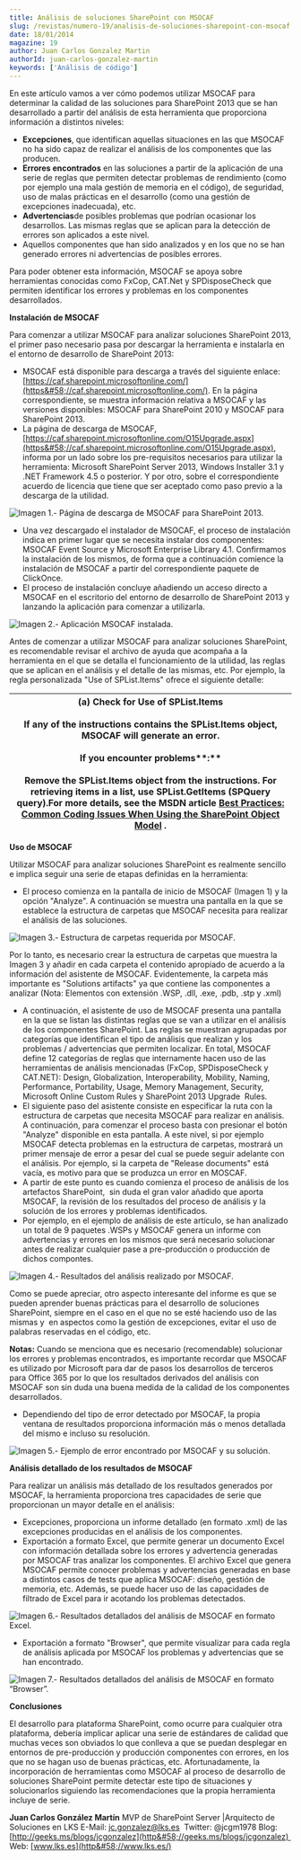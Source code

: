 ```yaml
---
title: Análisis de soluciones SharePoint con MSOCAF
slug: /revistas/numero-19/analisis-de-soluciones-sharepoint-con-msocaf
date: 18/01/2014
magazine: 19
author: Juan Carlos Gonzalez Martin
authorId: juan-carlos-gonzalez-martin
keywords: ['Análisis de código']
---
```



<ArticleHeader frontmatter={props.pageContext.frontmatter} />



En este artículo vamos a ver cómo podemos utilizar MSOCAF para determinar la calidad de las soluciones para SharePoint 2013 que se han desarrollado a partir del análisis de esta herramienta que proporciona información a distintos niveles:

- **Excepciones**, que identifican aquellas situaciones en las que MSOCAF no ha sido capaz de realizar el análisis de los componentes que las producen.
- **Errores encontrados** en las soluciones a partir de la aplicación de una serie de reglas que permiten detectar problemas de rendimiento (como por ejemplo una mala gestión de memoria en el código), de seguridad, uso de malas prácticas en el desarrollo (como una gestión de excepciones inadecuada), etc.
- **Advertencias**de posibles problemas que podrían ocasionar los desarrollos. Las mismas reglas que se aplican para la detección de errores son aplicados a este nivel.
- Aquellos componentes que han sido analizados y en los que no se han generado errores ni advertencias de posibles errores.


Para poder obtener esta información, MSOCAF se apoya sobre herramientas conocidas como FxCop, CAT.Net y SPDisposeCheck que permiten identificar los errores y problemas en los componentes desarrollados.

**Instalación de MSOCAF**

Para comenzar a utilizar MSOCAF para analizar soluciones SharePoint 2013, el primer paso necesario pasa por descargar la herramienta e instalarla en el entorno de desarrollo de SharePoint 2013:

- MSOCAF está disponible para descarga a través del siguiente enlace: [https://caf.sharepoint.microsoftonline.com/](https&#58;//caf.sharepoint.microsoftonline.com/). En la página correspondiente, se muestra información relativa a MSOCAF y las versiones disponibles: MSOCAF para SharePoint 2010 y MSOCAF para SharePoint 2013.
- La página de descarga de MSOCAF, [https://caf.sharepoint.microsoftonline.com/O15Upgrade.aspx](https&#58;//caf.sharepoint.microsoftonline.com/O15Upgrade.aspx), informa por un lado sobre los pre-requisitos necesarios para utilizar la herramienta: Microsoft SharePoint Server 2013, Windows Installer 3.1 y .NET Framework 4.5 o posterior. Y por otro, sobre el correspondiente acuerdo de licencia que tiene que ser aceptado como paso previo a la descarga de la utilidad.


![Imagen 1.- Página de descarga de MSOCAF para SharePoint 2013.](../../../images/numero19/analisis-de-soluciones-sharepoint-con-msocaf/imagen1.png)

- Una vez descargado el instalador de MSOCAF, el proceso de instalación indica en primer lugar que se necesita instalar dos componentes: MSOCAF Event Source y Microsoft Enterprise Library 4.1. Confirmamos la instalación de los mismos, de forma que a continuación comience la instalación de MSOCAF a partir del correspondiente paquete de ClickOnce.
- El proceso de instalación concluye añadiendo un acceso directo a MSOCAF en el escritorio del entorno de desarrollo de SharePoint 2013 y lanzando la aplicación para comenzar a utilizarla.


![Imagen 2.- Aplicación MSOCAF instalada.](../../../images/numero19/analisis-de-soluciones-sharepoint-con-msocaf/imagen2.png)

Antes de comenzar a utilizar MSOCAF para analizar soluciones SharePoint, es recomendable revisar el archivo de ayuda que acompaña a la herramienta en el que se detalla el funcionamiento de la utilidad, las reglas que se aplican en el análisis y el detalle de las mismas, etc. Por ejemplo, la regla personalizada "Use of SPList.Items" ofrece el siguiente detalle:
 

|  **(a) Check for Use of SPList.Items**<br /> <br />If any of the instructions contains the SPList.Items object, MSOCAF will generate an error.<br /> <br />**If you encounter problems****:**<br /> <br />Remove the SPList.Items object from the instructions. For retrieving items in a list, use SPList.GetItems (SPQuery query).For more details, see the MSDN article  [Best Practices: Common Coding Issues When Using the SharePoint Object Model](http&#58;//msdn.microsoft.com/en-us/library/bb687949.aspx) .  |
| --- |

 


**Uso de MSOCAF**

Utilizar MSOCAF para analizar soluciones SharePoint es realmente sencillo e implica seguir una serie de etapas definidas en la herramienta:

- El proceso comienza en la pantalla de inicio de MSOCAF (Imagen 1) y la opción "Analyze". A continuación se muestra una pantalla en la que se establece la estructura de carpetas que MSOCAF necesita para realizar el análisis de las soluciones.


![Imagen 3.- Estructura de carpetas requerida por MSOCAF.](../../../images/numero19/analisis-de-soluciones-sharepoint-con-msocaf/imagen3.png)

Por lo tanto, es necesario crear la estructura de carpetas que muestra la Imagen 3 y añadir en cada carpeta el contenido apropiado de acuerdo a la información del asistente de MSOCAF. Evidentemente, la carpeta más importante es "Solutions artifacts" ya que contiene las componentes a analizar (Nota: Elementos con extensión .WSP, .dll, .exe, .pdb, .stp y .xml)

- A continuación, el asistente de uso de MSOCAF presenta una pantalla en la que se listan las distintas reglas que se van a utilizar en el análisis de los componentes SharePoint. Las reglas se muestran agrupadas por categorías que identifican el tipo de análisis que realizan y los problemas / advertencias que permiten localizar. En total, MSOCAF define 12 categorías de reglas que internamente hacen uso de las herramientas de análisis mencionadas (FxCop, SPDisposeCheck y CAT.NET): Design, Globalization, Interoperability, Mobility, Naming, Performance, Portability, Usage, Memory Management, Security, Microsoft Online Custom Rules y SharePoint 2013 Upgrade  Rules.
- El siguiente paso del asistente consiste en especificar la ruta con la estructura de carpetas que necesita MSOCAF para realizar en análisis. A continuación, para comenzar el proceso basta con presionar el botón "Analyze" disponible en esta pantalla. A este nivel, si por ejemplo MSOCAF detecta problemas en la estructura de carpetas, mostrará un primer mensaje de error a pesar del cual se puede seguir adelante con el análisis. Por ejemplo, si la carpeta de "Release documents" está vacía, es motivo para que se produzca un error en MOSCAF.
- A partir de este punto es cuando comienza el proceso de análisis de los artefactos SharePoint,  sin duda el gran valor añadido que aporta MSOCAF, la revisión de los resultados del proceso de análisis y la solución de los errores y problemas identificados.
- Por ejemplo, en el ejemplo de análisis de este artículo, se han analizado un total de 9 paquetes .WSPs y MSOCAF genera un informe con advertencias y errores en los mismos que será necesario solucionar antes de realizar cualquier pase a pre-producción o producción de dichos compontes.


![Imagen 4.- Resultados del análisis realizado por MSOCAF.](../../../images/numero19/analisis-de-soluciones-sharepoint-con-msocaf/imagen4.png)

Como se puede apreciar, otro aspecto interesante del informe es que se pueden aprender buenas prácticas para el desarrollo de soluciones SharePoint, siempre en el caso en el que no se esté haciendo uso de las mismas y  en aspectos como la gestión de excepciones, evitar el uso de palabras reservadas en el código, etc.

**Notas:** Cuando se menciona que es necesario (recomendable) solucionar los errores y problemas encontrados, es importante recordar que MSOCAF es utilizado por Microsoft para dar de pasos los desarrollos de terceros para Office 365 por lo que los resultados derivados del análisis con MSOCAF son sin duda una buena medida de la calidad de los componentes desarrollados.

- Dependiendo del tipo de error detectado por MSOCAF, la propia ventana de resultados proporciona información más o menos detallada del mismo e incluso su resolución.


![Imagen 5.- Ejemplo de error encontrado por MSOCAF y su solución.](../../../images/numero19/analisis-de-soluciones-sharepoint-con-msocaf/imagen5.png)

**Análisis detallado de los resultados de MSOCAF**

Para realizar un análisis más detallado de los resultados generados por MSOCAF, la herramienta proporciona tres capacidades de serie que proporcionan un mayor detalle en el análisis:

- Excepciones, proporciona un informe detallado (en formato .xml) de las excepciones producidas en el análisis de los componentes.
- Exportación a formato Excel, que permite generar un documento Excel con información detallada sobre los errores y advertencia generadas por MSOCAF tras analizar los componentes. El archivo Excel que genera MSOCAF permite conocer problemas y advertencias generadas en base a distintos casos de tests que aplica MSOCAF: diseño, gestión de memoria, etc. Además, se puede hacer uso de las capacidades de filtrado de Excel para ir acotando los problemas detectados.


![Imagen 6.- Resultados detallados del análisis de MSOCAF en formato Excel.](../../../images/numero19/analisis-de-soluciones-sharepoint-con-msocaf/imagen6.png)

- Exportación a formato "Browser", que permite visualizar para cada regla de análisis aplicada por MSOCAF los problemas y advertencias que se han encontrado.


![Imagen 7.- Resultados detallados del análisis de MSOCAF en formato “Browser”.](../../../images/numero19/analisis-de-soluciones-sharepoint-con-msocaf/imagen7.png)

**Conclusiones**

El desarrollo para plataforma SharePoint, como ocurre para cualquier otra plataforma, debería implicar aplicar una serie de estándares de calidad que muchas veces son obviados lo que conlleva a que se puedan desplegar en entornos de pre-producción y producción componentes con errores, en los que no se hagan uso de buenas prácticas, etc. Afortunadamente, la incorporación de herramientas como MSOCAF al proceso de desarrollo de soluciones SharePoint permite detectar este tipo de situaciones y solucionarlos siguiendo las recomendaciones que la propia herramienta incluye de serie.


**Juan Carlos González Martín**
 MVP de SharePoint Server |Arquitecto de Soluciones en LKS
 E-Mail: [jc.gonzalez@lks.es](mailto&#58;jc.gonzalez@lks.es)  
Twitter: @jcgm1978 
 Blog: [http://geeks.ms/blogs/jcgonzalez](http&#58;//geeks.ms/blogs/jcgonzalez)  
Web: [www.lks.es](http&#58;//www.lks.es/)

